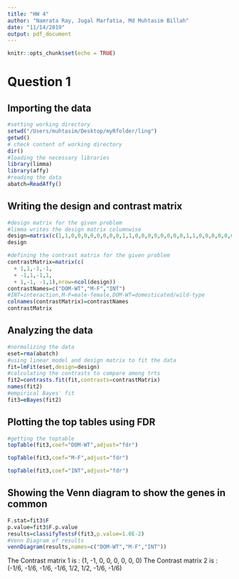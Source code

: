 ```yaml
---
title: "HW 4"
author: "Namrata Ray, Jugal Marfatia, Md Muhtasim Billah"
date: "11/14/2019"
output: pdf_document
---
```


```r
knitr::opts_chunk$set(echo = TRUE)
```

# Question 1

## Importing the data

```r
#setting working directory
setwd("/Users/muhtasim/Desktop/myRfolder/ling")
getwd()
# check content of working directory
dir()
#loading the necessary libraries
library(limma)
library(affy)
#reading the data
abatch=ReadAffy()
```

## Writing the design and contrast matrix

```r
#design matrix for the given problem
#limma writes the design matrix columnwise
design=matrix(c(1,1,0,0,0,0,0,0,0,0,1,1,0,0,0,0,0,0,0,0,1,1,0,0,0,0,0,0,0,0,1,1),nrow=8)
design

#defining the contrast matrix for the given problem
contrastMatrix=matrix(c(
  + 1,1,-1,-1,
  + -1,1,-1,1,
  + 1,-1, -1,1),nrow=ncol(design))
contrastNames=c("DOM-WT","M-F","INT")   
#INT=interaction,M-F=male-female,DOM-WT=domesticated/wild-type
colnames(contrastMatrix)=contrastNames
contrastMatrix
```

## Analyzing the data
```r
#normalizing the data
eset=rma(abatch)
#using linear model and design matrix to fit the data
fit=lmFit(eset,design=design)
#calculating the contrasts to compare among trts
fit2=contrasts.fit(fit,contrasts=contrastMatrix)
names(fit2)
#empirical Bayes' fit  
fit3=eBayes(fit2)
```

## Plotting the top tables using FDR

```r
#getting the toptable
topTable(fit3,coef="DOM-WT",adjust="fdr")

topTable(fit3,coef="M-F",adjust="fdr")

topTable(fit3,coef="INT",adjust="fdr")
```

## Showing the Venn diagram to show the genes in common

```r
F.stat=fit3$F
p.value=fit3$F.p.value
results=classifyTestsF(fit3,p.value=1.0E-2)
#Venn Diagram of results
vennDiagram(results,names=c("DOM-WT","M-F","INT"))
```



\section{Question 2}
\begin{tabular}{llllllll}
\hline
\multicolumn{1}{|l|}{A1B1} & \multicolumn{1}{l|}{A2B1} & \multicolumn{1}{l|}{A1B2} & \multicolumn{1}{l|}{A2B2} & \multicolumn{1}{l|}{A1B3} & \multicolumn{1}{l|}{A2B3} & \multicolumn{1}{l|}{A1B4} & \multicolumn{1}{l|}{A2B4} \\ \hline
1                          & 0                         & 0                         & 0                         & 0                         & 0                         & 0                         & 0                         \\
1                          & 0                         & 0                         & 0                         & 0                         & 0                         & 0                         & 0                         \\
0                          & 1                         & 0                         & 0                         & 0                         & 0                         & 0                         & 0                         \\
0                          & 1                         & 0                         & 0                         & 0                         & 0                         & 0                         & 0                         \\
0                          & 0                         & 1                         & 0                         & 0                         & 0                         & 0                         & 0                         \\
0                          & 0                         & 1                         & 0                         & 0                         & 0                         & 0                         & 0                         \\
0                          & 0                         & 0                         & 1                         & 0                         & 0                         & 0                         & 0                         \\
0                          & 0                         & 0                         & 1                         & 0                         & 0                         & 0                         & 0                         \\
0                          & 0                         & 0                         & 0                         & 1                         & 0                         & 0                         & 0                         \\
0                          & 0                         & 0                         & 0                         & 1                         & 0                         & 0                         & 0                         \\
0                          & 0                         & 0                         & 0                         & 0                         & 1                         & 0                         & 0                         \\
0                          & 0                         & 0                         & 0                         & 0                         & 1                         & 0                         & 0                         \\
0                          & 0                         & 0                         & 0                         & 0                         & 0                         & 1                         & 0                         \\
0                          & 0                         & 0                         & 0                         & 0                         & 0                         & 1                         & 0                          \\
0                          & 0                         & 0                         & 0                         & 0                         & 0                         & 0                         & 1                          \\

0                          & 0                         & 0                         & 0                         & 0                         & 0                         & 0                         & 1                       \\
\hline
\end{tabular}

The Contrast matrix 1 is : (1, -1, 0, 0, 0, 0, 0, 0)
The Contrast matrix 2 is : (-1/6, -1/6, -1/6, -1/6, 1/2, 1/2, -1/6, -1/6)

\newpage
\section{Question 3}
\begin{tabular}{llllllll}
\hline
\multicolumn{1}{|l|}{A1B1C1} & \multicolumn{1}{l|}{A1B1C2} & \multicolumn{1}{l|}{A1B2C1} & \multicolumn{1}{l|}{A1B2C2} & \multicolumn{1}{l|}{A2B1C1} & \multicolumn{1}{l|}{A2B1C2} & \multicolumn{1}{l|}{A2B2C1} & \multicolumn{1}{l|}{A2B2C2} \\ \hline
1                          & 0                         & 0                         & 0                         & 0                         & 0                         & 0                         & 0                         \\
1                          & 0                         & 0                         & 0                         & 0                         & 0                         & 0                         & 0                         \\
0                          & 1                         & 0                         & 0                         & 0                         & 0                         & 0                         & 0                         \\
0                          & 1                         & 0                         & 0                         & 0                         & 0                         & 0                         & 0                         \\
0                          & 0                         & 1                         & 0                         & 0                         & 0                         & 0                         & 0                         \\
0                          & 0                         & 1                         & 0                         & 0                         & 0                         & 0                         & 0                         \\
0                          & 0                         & 0                         & 1                         & 0                         & 0                         & 0                         & 0                         \\
0                          & 0                         & 0                         & 1                         & 0                         & 0                         & 0                         & 0                         \\
0                          & 0                         & 0                         & 0                         & 1                         & 0                         & 0                         & 0                         \\
0                          & 0                         & 0                         & 0                         & 1                         & 0                         & 0                         & 0                         \\
0                          & 0                         & 0                         & 0                         & 0                         & 1                         & 0                         & 0                         \\
0                          & 0                         & 0                         & 0                         & 0                         & 1                         & 0                         & 0                         \\
0                          & 0                         & 0                         & 0                         & 0                         & 0                         & 1                         & 0                         \\
0                          & 0                         & 0                         & 0                         & 0                         & 0                         & 1                         & 0                          \\
0                          & 0                         & 0                         & 0                         & 0                         & 0                         & 0                         & 1                         \\

0                          & 0                         & 0                         & 0                         & 0                         & 0                         & 0                         & 1                       \\
\hline

\end{tabular}

